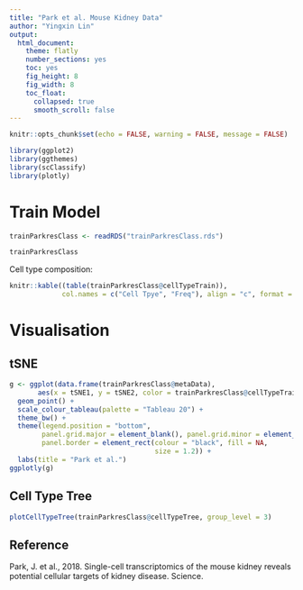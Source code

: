 ```yaml
---
title: "Park et al. Mouse Kidney Data"
author: "Yingxin Lin"
output:
  html_document:
    theme: flatly
    number_sections: yes
    toc: yes
    fig_height: 8
    fig_width: 8
    toc_float:
      collapsed: true
      smooth_scroll: false
---
```


```r
knitr::opts_chunk$set(echo = FALSE, warning = FALSE, message = FALSE)
```

```r
library(ggplot2)
library(ggthemes)
library(scClassify)
library(plotly)
```


# Train Model

```r
trainParkresClass <- readRDS("trainParkresClass.rds")
```


```r
trainParkresClass
```


Cell type composition:

```r
knitr::kable((table(trainParkresClass@cellTypeTrain)), 
             col.names = c("Cell Tpye", "Freq"), align = "c", format = "markdown")
```



# Visualisation

## tSNE
```r

g <- ggplot(data.frame(trainParkresClass@metaData), 
       aes(x = tSNE1, y = tSNE2, color = trainParkresClass@cellTypeTrain)) +
  geom_point() +
  scale_colour_tableau(palette = "Tableau 20") +
  theme_bw() +
  theme(legend.position = "bottom",
        panel.grid.major = element_blank(), panel.grid.minor = element_blank(),
        panel.border = element_rect(colour = "black", fill = NA, 
                                    size = 1.2)) +
  labs(title = "Park et al.")
ggplotly(g)
```


## Cell Type Tree

```r
plotCellTypeTree(trainParkresClass@cellTypeTree, group_level = 3)
```

## Reference

Park, J. et al., 2018. Single-cell transcriptomics of the mouse kidney reveals potential cellular targets of kidney disease. Science.
